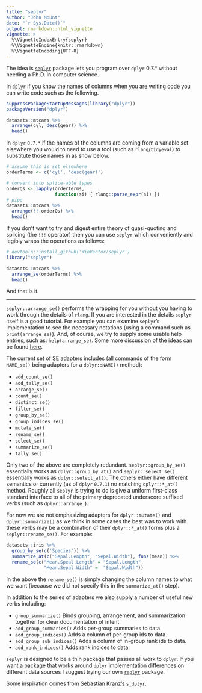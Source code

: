 ```yaml
---
title: "seplyr"
author: "John Mount"
date: "`r Sys.Date()`"
output: rmarkdown::html_vignette
vignette: >
  %\VignetteIndexEntry{seplyr}
  %\VignetteEngine{knitr::rmarkdown}
  %\VignetteEncoding{UTF-8}
---
```



The idea is [`seplyr`](https://github.com/WinVector/seplyr) package lets you program over `dplyr` 0.7.* without needing a Ph.D. in computer science.

In `dplyr` if you know the names of columns when you are writing code you can write code such as the following.

```r
suppressPackageStartupMessages(library("dplyr"))
packageVersion("dplyr")

datasets::mtcars %>% 
  arrange(cyl, desc(gear)) %>% 
  head()
```

In `dplyr` `0.7.*` if the names of the columns are coming from a variable set elsewhere you would to need to use a tool (such as `rlang`/`tidyeval`) to substitute those names in as show below.

```r
# assume this is set elsewhere
orderTerms <- c('cyl', 'desc(gear)')

# convert into splice-able types
orderQs <- lapply(orderTerms,
                  function(si) { rlang::parse_expr(si) })
# pipe
datasets::mtcars %>% 
  arrange(!!!orderQs) %>% 
  head()
```

If you don't want to try and digest entire theory of quasi-quoting and splicing (the `!!!` operator) then you can use `seplyr` which conveniently and legibly wraps the operations as follows:

```r
# devtools::install_github('WinVector/seplyr')
library("seplyr")

datasets::mtcars %>% 
  arrange_se(orderTerms) %>% 
  head()
```

And that is it.  

******

`seplyr::arrange_se()` performs the wrapping for you without you having to work through the details of `rlang`.  If you are interested in the details `seplyr` itself is a good tutorial.  For example you can examine `seplyr`'s implementation to see the necessary notations (using a command such as `print(arrange_se)`). And, of course, we try to supply some usable help entries, such as: `help(arrange_se)`.  Some more discussion of the ideas can be found [here](http://www.win-vector.com/blog/2017/07/dplyr-0-7-made-simpler/).

The current set of SE adapters includes (all commands of the form `NAME_se()` being adapters for a `dplyr::NAME()` method):

 * `add_count_se()`
 * `add_tally_se()`
 * `arrange_se()`
 * `count_se()`
 * `distinct_se()`
 * `filter_se()`
 * `group_by_se()`
 * `group_indices_se()`
 * `mutate_se()`
 * `rename_se()`
 * `select_se()`
 * `summarize_se()`
 * `tally_se()`

Only two of the above are completely redundant. `seplyr::group_by_se()` essentially works as `dplyr::group_by_at()` and `seplyr::select_se()` essentially works as `dplyr::select_at()`. The others either have different semantics or currently (as of `dplyr` `0.7.1`) no matching `dplyr::*_at()` method.  Roughly all `seplyr` is trying to do is give a uniform first-class standard interface to all of the primary deprecated underscore suffixed verbs (such as `dplyr::arrange_`).

For now we are not emphasizing adapters for `dplyr::mutate()` and `dplyr::summarize()` as we think in some cases the best was to work with these verbs may be a combination of their `dplyr::*_at()` forms plus a `seplyr::rename_se()`.  For example:

```r
datasets::iris %>%
  group_by_se(c('Species')) %>%
  summarize_at(c("Sepal.Length", "Sepal.Width"), funs(mean)) %>%
  rename_se(c("Mean.Speal.Length" = "Sepal.Length", 
              "Mean.Sepal.Width" =  "Sepal.Width"))
```

In the above the `rename_se()` is simply changing the column names to what we want (because we did not specify this in the `summarize_at()` step).


In addition to the series of adapters we also supply a number of useful new verbs including:

 * `group_summarize()` Binds grouping, arrangement, and summarization together for clear documentation of intent.
 * `add_group_summaries()` Adds per-group summaries to data.
 * `add_group_indices()` Adds a column of per-group ids to data.
 * `add_group_sub_indices()` Adds a column of in-group rank ids to data.
 * `add_rank_indices()` Adds rank indices to data.

`seplyr` is designed to be a thin package that passes all work to `dplyr`.  If you want a package that works around `dplyr` implementation differences on different data sources I suggest trying our own [`replyr`]( https://CRAN.R-project.org/package=replyr) package.

Some inspiration comes from [Sebastian Kranz's `s_dplyr`](https://gist.github.com/skranz/9681509).
